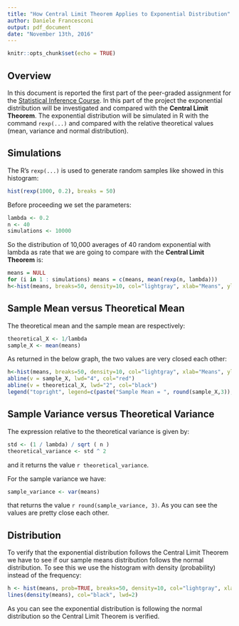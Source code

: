 ```yaml
---
title: "How Central Limit Theorem Applies to Exponential Distribution"
author: Daniele Francesconi
output: pdf_document
date: "November 13th, 2016"
---
```


```r
knitr::opts_chunk$set(echo = TRUE)
```

## Overview
In this document is reported the first part of the peer-graded assignment for the [Statistical Inference Course](https://www.coursera.org/learn/statistical-inference). In this part of the project the exponential distribution will be investigated and compared with the **Central Limit Theorem**. The exponential distribution will be simulated in R with the command `rexp(...)` and compared with the relative theoretical values (mean, variance and normal distribution).

## Simulations

The R's `rexp(...)` is used to generate random samples like showed in this histogram:
```r
hist(rexp(1000, 0.2), breaks = 50)
```

Before proceeding we set the parameters:
```r
lambda <- 0.2
n <- 40
simulations <- 10000
```

So the distribution of 10,000 averages of 40 random exponential with lambda as rate that we are going to compare with the **Central Limit Theorem** is:

```r
means = NULL
for (i in 1 : simulations) means = c(means, mean(rexp(n, lambda)))
h<-hist(means, breaks=50, density=10, col="lightgray", xlab="Means", ylab="Frequency", main="Distribution of Averages of rexp(n, lambda)") 
```

## Sample Mean versus Theoretical Mean

The theoretical mean and the sample mean are respectively:

```r
theoretical_X <- 1/lambda
sample_X <- mean(means)
```

As returned in the below graph, the two values are very closed each other:

```r
h<-hist(means, breaks=50, density=10, col="lightgray", xlab="Means", ylab="Frequency", main="Sample vs Theoretical Mean") 
abline(v = sample_X, lwd="4", col="red")
abline(v = theoretical_X, lwd="2", col="black")
legend("topright", legend=c(paste("Sample Mean = ", round(sample_X,3)), paste("Theoretical Mean = ", theoretical_X)), col=c("red", "black"), lty=1, cex=0.8)
```

## Sample Variance versus Theoretical Variance

The expression relative to the theoretical variance is given by:

```r
std <- (1 / lambda) / sqrt ( n )
theoretical_variance <- std ^ 2
```

and it returns the value `r theoretical_variance`.

For the sample variance we have:

```r
sample_variance <- var(means)
```

that returns the value `r round(sample_variance, 3)`.
As you can see the values are pretty close each other.

## Distribution

To verify that the exponential distribution follows the Central Limit Theorem we have to see if our sample means distribution follows the normal distribution. To see this we use the histogram with density (probability) instead of the frequency:

```r
h <- hist(means, prob=TRUE, breaks=50, density=10, col="lightgray", xlab="Means", ylab="Density", main="Mean Distribution for rexp() based on Density") 
lines(density(means), col="black", lwd=2)
```

As you can see the exponential distribution is following the normal distribution so the Central Limit Theorem is verified.